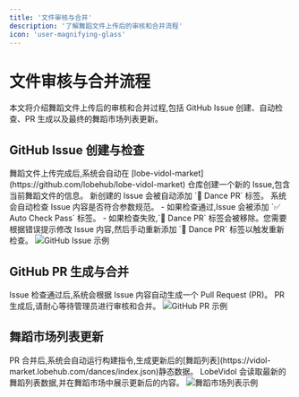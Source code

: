 ```yaml
---
title: '文件审核与合并'
description: '了解舞蹈文件上传后的审核和合并流程'
icon: 'user-magnifying-glass'
---
```


# 文件审核与合并流程

本文将介绍舞蹈文件上传后的审核和合并过程,包括 GitHub Issue 创建、自动检查、PR 生成以及最终的舞蹈市场列表更新。

## GitHub Issue 创建与检查

<Steps>
  <Step title="自动创建 Issue">
    舞蹈文件上传完成后,系统会自动在 [lobe-vidol-market](https://github.com/lobehub/lobe-vidol-market) 仓库创建一个新的 Issue,包含当前舞蹈文件的信息。
  </Step>
  <Step title="添加标签">
    新创建的 Issue 会被自动添加 `💃 Dance PR` 标签。
  </Step>
  <Step title="自动检查">
    系统会自动检查 Issue 内容是否符合参数规范。
  </Step>
  <Step title="检查结果">
    - 如果检查通过,Issue 会被添加 `✅ Auto Check Pass` 标签。
    - 如果检查失败,`💃 Dance PR` 标签会被移除。您需要根据错误提示修改 Issue 内容,然后手动重新添加 `💃 Dance PR` 标签以触发重新检查。
  </Step>
</Steps>

<Frame>
  <img src="https://oss.vidol.chat/dance-manual-github-issue.png" alt="GitHub Issue 示例" />
</Frame>

## GitHub PR 生成与合并

<Steps>
  <Step title="PR 生成">
    Issue 检查通过后,系统会根据 Issue 内容自动生成一个 Pull Request (PR)。
  </Step>
  <Step title="审核等待">
    PR 生成后,请耐心等待管理员进行审核和合并。
  </Step>
</Steps>

<Frame>
  <img src="https://oss.vidol.chat/dance-manual-pr.png" alt="GitHub PR 示例" />
</Frame>

## 舞蹈市场列表更新

<Steps>
  <Step title="自动构建">
    PR 合并后,系统会自动运行构建指令,生成更新后的[舞蹈列表](https://vidol-market.lobehub.com/dances/index.json)静态数据。
  </Step>
  <Step title="市场更新">
    LobeVidol 会读取最新的舞蹈列表数据,并在舞蹈市场中展示更新后的内容。
  </Step>
</Steps>

<Frame>
  <img src="https://oss.vidol.chat/dance-manual-list.png" alt="舞蹈市场列表示例" />
</Frame>
